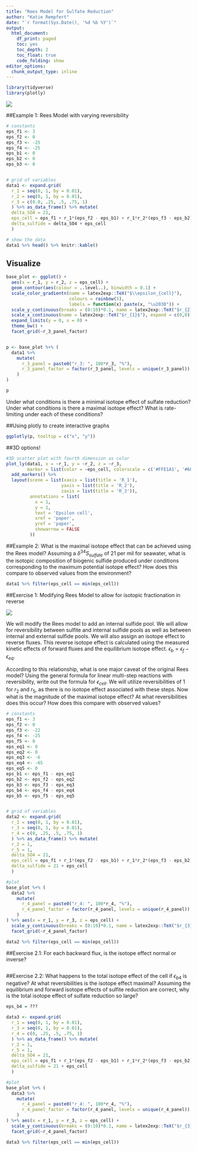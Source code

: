 ```yaml
---
title: "Rees Model for Sulfate Reduction"
author: "Katie Rempfert"
date: "`r format(Sys.Date(), '%d %b %Y')`"
output:
  html_document: 
    df_print: paged
    toc: yes
    toc_depth: 2
    toc_float: true
    code_folding: show
editor_options:
  chunk_output_type: inline
---
```


```r
library(tidyverse)
library(plotly)
```

![](Rees_Model.png)

##Example 1: Rees Model with varying reversibility 

```r
# constants
eps_f1 <- 3 
eps_f2 <- 0
eps_f3 <- -25
eps_f4 <- -25
eps_b1 <- 0
eps_b2 <- 0
eps_b3 <- 0


# grid of variables
data1 <- expand.grid(
  r_1 = seq(0, 1, by = 0.01),
  r_2 = seq(0, 1, by = 0.01),
  r_3 = c(0.0, .25, .5, .75, 1)
  ) %>% as_data_frame() %>% mutate(
  delta_SO4 = 21,
  eps_cell = eps_f1 + r_1*(eps_f2 - eps_b1) + r_1*r_2*(eps_f3 - eps_b2) + r_1*r_2*r_3*(eps_f4 - eps_b3),
  delta_sulfide = delta_SO4 + eps_cell
  ) 

# show the data
data1 %>% head() %>% knitr::kable()

```

## Visualize

```r
base_plot <- ggplot() +
  aes(x = r_1, y = r_2, z = eps_cell) +
  geom_contour(aes(colour = ..level..), binwidth = 0.1) + 
  scale_color_gradientn(name = latex2exp::TeX("$\\epsilon_{cell}"), 
                        colours = rainbow(5),
                        labels = function(x) paste(x, "\u2030")) +
  scale_y_continuous(breaks = (0:10)*0.1, name = latex2exp::TeX("$r_{2}$"), expand = c(0,0), labels = function(x) paste(100*x, "%")) +
  scale_x_continuous(name = latex2exp::TeX("$r_{1}$"), expand = c(0,0), labels = function(x) paste(100*x, "%")) +
  expand_limits(y = 0, x = 0) +
  theme_bw() + 
  facet_grid(~r_3_panel_factor)


p <- base_plot %+% (
  data1 %>% 
    mutate(
      r_3_panel = paste0("r_3: ", 100*r_3, "%"),
      r_3_panel_factor = factor(r_3_panel, levels = unique(r_3_panel))
    ) 
)

p
```

Under what conditions is there a minimal isotope effect of sulfate reduction? Under what conditions is there a maximal isotope effect? What is rate-limiting under each of these conditions? 


##Using plotly to create interactive graphs
```r
ggplotly(p, tooltip = c("x", "y"))
```

##3D options!
```r
#3D scatter plot with fourth dimension as color
plot_ly(data1, x = ~r_1, y = ~r_2, z = ~r_3, 
        marker = list(color = ~eps_cell, colorscale = c('#FFE1A1', '#683531'), showscale = TRUE)) %>%
  add_markers() %>%
  layout(scene = list(xaxis = list(title = 'R_1'),
                     yaxis = list(title = 'R_2'),
                     zaxis = list(title = 'R_3')),
         annotations = list(
           x = 1,
           y = 1,
           text = 'Epsilon cell',
           xref = 'paper',
           yref = 'paper',
           showarrow = FALSE
         ))
```

##Example 2:
What is the maximal isotope effect that can be achieved using the Rees model? Assuming a $\delta^{34}S_{sulfate}$ of 21 per mil for seawater, what is the isotopic composition of biogenic sulfide produced under conditions corresponding to the maximum potential isotope effect? How does this compare to observed values from the environment?

```r
data1 %>% filter(eps_cell == min(eps_cell))
```


##Exercise 1: Modifying Rees Model to allow for isotopic fractionation in reverse

![](Modified_Rees_Model.png)

We will modify the Rees model to add an internal sulfide pool. We will allow for reversibility between sulfite and internal sulfide pools as well as between internal and external sulfide pools. We will also assign an isotope effect to reverse fluxes. This reverse isotope effect is calculated using the measured kinetic effects of forward fluxes and the equilibrium isotope effect. $\epsilon_{b} = \epsilon_{f} - \epsilon_{eq}$. 

According to this relationship, what is one major caveat of the original Rees model? Using the general formula for linear multi-step reactions with reversibility, write out the formula for $\epsilon_{cell}$. We will utilize reversibilities of 1 for $r_2$ and $r_5$, as there is no isotope effect associated with these steps. Now what is the magnitude of the maximal isotope effect? At what reversibilities does this occur? How does this compare with observed values? 


```r
# constants
eps_f1 <- 3 
eps_f2 <- 0
eps_f3 <- -22
eps_f4 <- -25
eps_f5 <- 0
eps_eq1 <- 0
eps_eq2 <- 0
eps_eq3 <- -6
eps_eq4 <- -65
eps_eq5 <- 0
eps_b1 <- eps_f1 - eps_eq1
eps_b2 <- eps_f2 - eps_eq2
eps_b3 <- eps_f3 - eps_eq3
eps_b4 <- eps_f4 - eps_eq4
eps_b5 <- eps_f5 - eps_eq5


# grid of variables
data2 <- expand.grid(
  r_1 = seq(0, 1, by = 0.01),
  r_3 = seq(0, 1, by = 0.01),
  r_4 = c(0, .25, .5, .75, 1)
  ) %>% as_data_frame() %>% mutate(
  r_2 = 1,
  r_5 = 1,
  delta_SO4 = 21,
  eps_cell = eps_f1 + r_1*(eps_f2 - eps_b1) + r_1*r_2*(eps_f3 - eps_b2) + r_1*r_2*r_3*(eps_f4 - eps_b3) ...???,
  delta_sulfide = 21 + eps_cell
  ) 

#plot
base_plot %+% (
  data2 %>% 
    mutate(
      r_4_panel = paste0("r_4: ", 100*r_4, "%"),
      r_4_panel_factor = factor(r_4_panel, levels = unique(r_4_panel))
    ) 
) %+% aes(x = r_1, y = r_3, z = eps_cell) +
  scale_y_continuous(breaks = (0:10)*0.1, name = latex2exp::TeX("$r_{3}$"), expand = c(0,0), labels = function(x) paste(100*x, "%")) +
  facet_grid(~r_4_panel_factor)

data2 %>% filter(eps_cell == min(eps_cell))
```

##Exercise 2.1:
For each backward flux, is the isotope effect normal or inverse?

```r

```

##Exercise 2.2:
What happens to the total isotope effect of the cell if $\epsilon_{b4}$ is negative? At what reversibilities is the isotope effect maximal? Assuming the equilibrium and forward isotope effects of sulfite reduction are correct, why is the total isotope effect of sulfate reduction so large?

```r
eps_b4 = ???

data3 <- expand.grid(
  r_1 = seq(0, 1, by = 0.01),
  r_3 = seq(0, 1, by = 0.01),
  r_4 = c(0, .25, .5, .75, 1)
  ) %>% as_data_frame() %>% mutate(
  r_2 = 1,
  r_5 = 1,
  delta_SO4 = 21,
  eps_cell = eps_f1 + r_1*(eps_f2 - eps_b1) + r_1*r_2*(eps_f3 - eps_b2) + r_1*r_2*r_3*(eps_f4 - eps_b3) + r_1*r_2*r_3*(eps_f4 - eps_b3) + r_1*r_2*r_3*r_4*(eps_f5 - eps_b4) + r_1*r_2*r_3*r_4*r_5*(-eps_b5),
  delta_sulfide = 21 + eps_cell
  ) 

#plot
base_plot %+% (
  data3 %>% 
    mutate(
      r_4_panel = paste0("r_4: ", 100*r_4, "%"),
      r_4_panel_factor = factor(r_4_panel, levels = unique(r_4_panel))
    ) 
) %+% aes(x = r_1, y = r_3, z = eps_cell) +
  scale_y_continuous(breaks = (0:10)*0.1, name = latex2exp::TeX("$r_{3}$"), expand = c(0,0), labels = function(x) paste(100*x, "%")) +
  facet_grid(~r_4_panel_factor)

data3 %>% filter(eps_cell == min(eps_cell))
```

